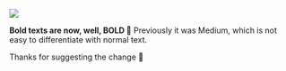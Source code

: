
![](https://res.cloudinary.com/dltbv060k/image/upload/v1742050483/27-01_k8e5ax.png)

**Bold texts are now, well, BOLD 💪** Previously it was Medium, which is not easy to differentiate with normal text.

Thanks <ReleaseUser name="hai"/> for suggesting the change 🙇
